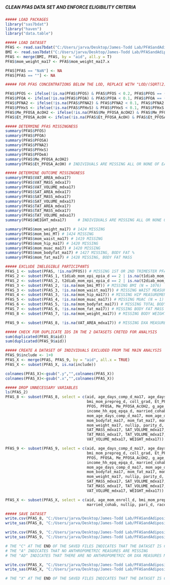 #####                                                        #####
##### CLEAN PFAS DATA SET AND ENFORCE ELIGIBILITY CRITERIA #####
#####                                                        #####

```r
##### LOAD PACKAGES
library("sas7bdat")
library("haven")
library("data.table")

```

```r
##### LOAD DATASET
PFAS <- read.sas7bdat("C:/Users/jarva/Desktop/James-Todd Lab/PFASandAdiposity/Data/ja_062922.sas7bdat")
BMI <- read.sas7bdat("C:/Users/jarva/Desktop/James-Todd Lab/PFASandAdiposity/Data/ja_071022.sas7bdat")
PFAS <- merge(BMI, PFAS, by = "aid", all.y = T)
PFAS$mom_weight_ma17 <- PFAS$mom_weight_ma17.x 

PFAS[PFAS == "NaN"] <- NA
PFAS[PFAS == ""] <- NA

```

```r
##### FOR PFAS CONCENTRATIONS BELOW THE LOD, REPLACE WITH "LOD/(SQRT(2))"

PFAS$PFOS <- ifelse(!is.na(PFAS$PFOS) & PFAS$PFOS < 0.2, PFAS$PFOS == (0.2/(sqrt(2))), PFAS$PFOS)
PFAS$PFOA <- ifelse(!is.na(PFAS$PFOA) & PFAS$PFOA < 0.1, PFAS$PFOA == (0.1/(sqrt(2))), PFAS$PFOA)
PFAS$PFNA2 <- ifelse(!is.na(PFAS$PFNA2) & PFAS$PFNA2 < 0.1, PFAS$PFNA2 == (0.1/(sqrt(2))), PFAS$PFNA2)
PFAS$PFHxS <- ifelse(!is.na(PFAS$PFHxS) & PFAS$PFHxS < 0.1, PFAS$PFHxS == (0.1/(sqrt(2))), PFAS$PFHxS)
PFAS$Me_PFOSA_AcOH2 <- ifelse(!is.na(PFAS$Me_PFOSA_AcOH2) & PFAS$Me_PFOSA_AcOH2 < 0.1, PFAS$Me_PFOSA_AcOH2 == (0.1/(sqrt(2))), PFAS$Me_PFOSA_AcOH2)
PFAS$Et_PFOSA_AcOH <- ifelse(!is.na(PFAS$Et_PFOSA_AcOH) & PFAS$Et_PFOSA_AcOH < 0.1, PFAS$Et_PFOSA_AcOH == (0.1/(sqrt(2))), PFAS$Et_PFOSA_AcOH)

```

```r
##### DETERMINE PFAS MISSINGNESS
summary(PFAS$PFOS)
summary(PFAS$PFOA)
summary(PFAS$PFOSA)
summary(PFAS$PFNA2)
summary(PFAS$PFHxS)
summary(PFAS$PFDeA)
summary(PFAS$Me_PFOSA_AcOH2)
summary(PFAS$Et_PFOSA_AcOH) # INDIVIDUALS ARE MISSING ALL OR NONE OF EACH PFAS (N = 483)

##### DETERMINE OUTCOME MISSINGNESS
summary(PFAS$VAT_AREA_mdxa17)
summary(PFAS$VAT_MASS_mdxa17)
summary(PFAS$VAT_VOLUME_mdxa17)
summary(PFAS$SAT_AREA_mdxa17)
summary(PFAS$SAT_MASS_mdxa17)
summary(PFAS$SAT_VOLUME_mdxa17)
summary(PFAS$TAT_AREA_mdxa17)
summary(PFAS$TAT_MASS_mdxa17)
summary(PFAS$TAT_VOLUME_mdxa17) 
summary(PFAS$WEIGHT_mdxa17)     # INDIVIDUALS ARE MISSING ALL OR NONE OF EACH DXA MEASURE (N = 1577)

summary(PFAS$mom_weight_ma17) # 1424 MISSING
summary(PFAS$mom_bmi_MT) # 1424 MISSING
summary(PFAS$mom_waist_ma17) # 1419 MISSING
summary(PFAS$mom_hip_ma17) # 1420 MISSING
summary(PFAS$mom_muac_ma17) # 1420 MISSING
summary(PFAS$mom_bodyfat_ma17) # 1427 MISSING, BODY FAT %
summary(PFAS$mom_fat_ma17) # 1428 MISSING, BODY FAT MASS

```

```r
##### EXCLUDE INELEGIBLE PARTICIPANTS
PFAS_1 <- subset(PFAS, !is.na(PFOS)) # MISSING 1ST OR 2ND TRIMESTER PFAS DATA (I.E., 22 WEEKS GESTATION)
PFAS_2 <- subset(PFAS_1, t1diab_mom_epi_epia_d == 2 | is.na(t1diab_mom_epi_epia_d)) # HISTORY OF T1 DIABETES
PFAS_2 <- subset(PFAS_2, t2diab_mom_epi_epia_d == 2 | is.na(t2diab_mom_epi_epia_d)) # HISTORY OF T2 DIABETES
PFAS_3 <- subset(PFAS_2, !is.na(mom_bmi_MT)) # MISSING BMI (N = 1076)
PFAS_3 <- subset(PFAS_3, !is.na(mom_waist_ma17)) # MISSING WAIST MEASUREMENT (N = 0)
PFAS_4 <- subset(PFAS_3, !is.na(mom_hip_ma17)) # MISSING HIP MEASUREMENT (N = 1)
PFAS_5 <- subset(PFAS_4, !is.na(mom_muac_ma17)) # MISSING MUAC (N = 1)
PFAS_6 <- subset(PFAS_5, !is.na(mom_bodyfat_ma17)) # MISSING TOTAL BODY FAT % (N = 3)
PFAS_7 <- subset(PFAS_6, !is.na(mom_fat_ma17)) # MISSING BODY FAT MASS (N = 1)
PFAS_8 <- subset(PFAS_7, !is.na(mom_weight_ma17)) # MISSING BODY WEIGHT (N = 0)

PFAS_9 <- subset(PFAS_8, !is.na(VAT_AREA_mdxa17)) # MISSING DXA MEASURES (N = 121)

```

```r
##### CHECK FOR DUPLICATE IDS IN THE 2 DATASETS CRETED FOR ANALYSIS
sum(duplicated(PFAS_8$aid))
sum(duplicated(PFAS_9$aid))

```

```r
##### CREATE A DATASET OF INDIVIDUALS EXCLUDED FROM THE MAIN ANALYSIS
PFAS_9$include <- 1+0
PFAS_X <- merge(PFAS, PFAS_9, by = "aid", all.x = TRUE)
PFAS_X <- subset(PFAS_X, is.na(include))

colnames(PFAS_X)<-gsub(".y","",colnames(PFAS_X))
colnames(PFAS_X)<-gsub(".x","",colnames(PFAS_X))

```

```r
##### DROP UNNECESSARY VARIABLES
ls(PFAS_2)
PFAS_8 <- subset(PFAS_8, select = c(aid, age_days_comp_d_ma17, age_days_mdxa17, age_mom_enroll_d, 
                                    bmi_mom_prepreg_d, coll_grad, Et_PFOSA_AcOH, PFDeA, PFHxS, PFNA2, PFOA, 
                                    PFOS, PFOSA, Me_PFOSA_AcOH2, g_age_days_COLL_D_BLD1, gt70k, 
                                    income_hh_epq_epqa_d, married_cohab, mom_muac_ma17,
                                    mom_age_days_comp_d_ma17, mom_age_days_mdxa17, mom_bmi_MT,
                                    mom_bodyfat_ma17, mom_fat_ma17, mom_hip_ma17, mom_waist_ma17,
                                    mom_weight_ma17, nullip, parity_d, race2_mom_epi_epia_d, SAT_AREA_mdxa17, 
                                    SAT_MASS_mdxa17, SAT_VOLUME_mdxa17, smokpreg_final_d, TAT_AREA_mdxa17,
                                    TAT_MASS_mdxa17, TAT_VOLUME_mdxa17, VAT_AREA_mdxa17, VAT_MASS_mdxa17,
                                    VAT_VOLUME_mdxa17, WEIGHT_mdxa17))

PFAS_9 <- subset(PFAS_9, select = c(aid, age_days_comp_d_ma17, age_days_mdxa17, age_mom_enroll_d, 
                                    bmi_mom_prepreg_d, coll_grad, Et_PFOSA_AcOH, PFDeA, PFHxS, PFNA2, PFOA, 
                                    PFOS, PFOSA, Me_PFOSA_AcOH2, g_age_days_COLL_D_BLD1, gt70k, 
                                    income_hh_epq_epqa_d, married_cohab, mom_muac_ma17,
                                    mom_age_days_comp_d_ma17, mom_age_days_mdxa17, mom_bmi_MT,
                                    mom_bodyfat_ma17, mom_fat_ma17, mom_hip_ma17, mom_waist_ma17,
                                    mom_weight_ma17, nullip, parity_d, race2_mom_epi_epia_d, SAT_AREA_mdxa17, 
                                    SAT_MASS_mdxa17, SAT_VOLUME_mdxa17, smokpreg_final_d, TAT_AREA_mdxa17,
                                    TAT_MASS_mdxa17, TAT_VOLUME_mdxa17, VAT_AREA_mdxa17, VAT_MASS_mdxa17,
                                    VAT_VOLUME_mdxa17, WEIGHT_mdxa17))

PFAS_X <- subset(PFAS_X, select = c(aid, age_mom_enroll_d, bmi_mom_prepreg_d, coll_grad, gt70k, 
                                    married_cohab, nullip, pari_d, race2_mom_epi_epia_d, smokpreg_final_d))

##### SAVE DATASET
write.csv(PFAS_8, "C:/Users/jarva/Desktop/James-Todd Lab/PFASandAdiposity/Data/PFAS_A_C.csv", row.names = T)
write_sas(PFAS_8, "C:/Users/jarva/Desktop/James-Todd Lab/PFASandAdiposity/Data/PFAS_A_C.sas7bdat")

write.csv(PFAS_9, "C:/Users/jarva/Desktop/James-Todd Lab/PFASandAdiposity/Data/PFAS_AD_C.csv", row.names = T)
write_sas(PFAS_9, "C:/Users/jarva/Desktop/James-Todd Lab/PFASandAdiposity/Data/PFAS_AD_C.sas7bdat")

# THE "C" AT THE END OF THE SAVED FILES INDICATES THAT THE DATASET IS CLEAN
# THE "A" INDICATES THAT NO ANTHROPOMETRIC MEASURES ARE MISSING
# THE "AD" INDICATES THAT THERE ARE NO ANTHROPOMETRIC OR DXA MEASURES MISSING

write.csv(PFAS_X, "C:/Users/jarva/Desktop/James-Todd Lab/PFASandAdiposity/Data/PFAS_X.csv", row.names = T)
write_sas(PFAS_X, "C:/Users/jarva/Desktop/James-Todd Lab/PFASandAdiposity/Data/PFAS_X.sas7bdat")

# THE "X" AT THE END OF THE SAVED FILES INDICATES THAT THE DATASET IS COMPOSED OF EXCLUDED INDIVIDUALS

```
